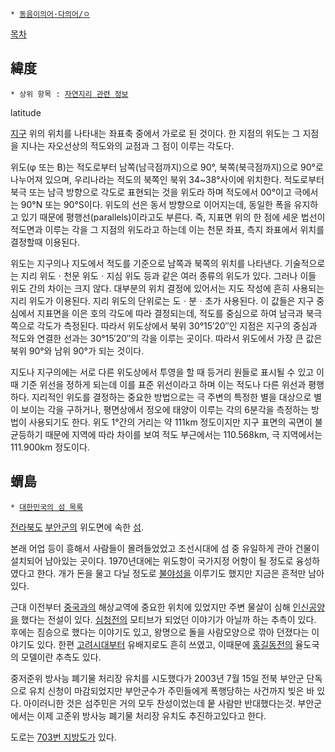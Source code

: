  * [[동음이의어·다의어/ㅇ]]

[[목차]]
== 緯度 ==
 * 상위 항목 : [[자연지리 관련 정보]]

latitude

[[지구]] 위의 위치를 나타내는 좌표축 중에서 가로로 된 것이다. 한 지점의 위도는 그 지점을 지나는 자오선상의 적도와의 교점과 그 점이 이루는 각도다.

위도(φ 또는 B)는 적도로부터 남쪽(남극점까지)으로 90°, 북쪽(북극점까지)으로 90°로 나누어져 있으며, 우리나라는 적도의 북쪽인 북위 34~38°사이에 위치한다. 적도로부터 북극 또는 남극 방향으로 각도로 표현되는 것을 위도라 하며 적도에서 00°이고 극에서는 90°N 또는 90°S이다. 위도의 선은 동서 방향으로 이어지는데, 동일한 폭을 유지하고 있기 때문에 평행선(parallels)이라고도 부른다. 즉, 지표면 위의 한 점에 세운 법선이 적도면과 이루는 각을 그 지점의 위도라고 하는데 이는 천문 좌표, 측지 좌표에서 위치를 결정할때 이용된다.

위도는 지구의나 지도에서 적도를 기준으로 남쪽과 북쪽의 위치를 나타낸다. 기술적으로는 지리 위도ㆍ천문 위도ㆍ지심 위도 등과 같은 여러 종류의 위도가 있다. 그러나 이들 위도 간의 차이는 크지 않다. 대부분의 위치 결정에 있어서는 지도 작성에 흔히 사용되는 지리 위도가 이용된다. 지리 위도의 단위로는 도ㆍ분ㆍ초가 사용된다. 이 값들은 지구 중심에서 지표면을 이은 호의 각도에 따라 결정되는데, 적도를 중심으로 하여 남극과 북극 쪽으로 각도가 측정된다. 따라서 위도상에서 북위 30°15′20″인 지점은 지구의 중심과 적도와 연결한 선과는 30°15′20″의 각을 이루는 곳이다. 따라서 위도에서 가장 큰 값은 북위 90°와 남위 90°가 되는 것이다.

지도나 지구의에는 서로 다른 위도상에서 투영을 할 때 등거리 원들로 표시될 수 있고 이때 기준 위선을 정하게 되는데 이를 표준 위선이라고 하며 이는 적도나 다른 위선과 평행하다. 지리적인 위도를 결정하는 중요한 방법으로는 극 주변의 특정한 별을 대상으로 별이 보이는 각을 구하거나, 평면상에서 정오에 태양이 이루는 각의 6분각을 측정하는 방법이 사용되기도 한다. 위도 1°간의 거리는 약 111km 정도이지만 지구 표면의 곡면이 불균등하기 때문에 지역에 따라 차이를 보여 적도 부근에서는 110.568km, 극 지역에서는 111.900km 정도이다.

== 蝟島 ==
 * [[대한민국의 섬 목록]]

[[전라북도]] [[부안군]]의 위도면에 속한 [[섬]].

본래 어업 등이 흥해서 사람들이 몰려들었었고 조선시대에 섬 중 유일하게 관아 건물이 설치되어 남아있는 곳이다. 1970년대에는 위도항이 국가지정 어항이 될 정도로 융성하였다고 한다. 개가 돈을 물고 다닐 정도로 [[불야성]]을 이루기도 했지만 지금은 흔적만 남아있다. 

근대 이전부터 [[중국]]과의 해상교역에 중요한 위치에 있었지만 주변 물살이 심해 [[인신공양]]을 했다는 전설이 있다. [[심청전]]의 모티브가 되었던 이야기가 아닐까 하는 추측이 있다. 후에는 짐승으로 했다는 이야기도 있고, 왕명으로 돌을 사람모양으로 깎아 던졌다는 이야기도 있다. 한편 [[고려]]시대부터 유배지로도 흔히 쓰였고, 이때문에 [[홍길동전]]의 율도국의 모델이란 추측도 있다. 

중저준위 방사능 폐기물 처리장 유치를 시도했다가  2003년 7월 15일 전북 부안군 단독으로 유치 신청이 마감되었지만 부안군수가 주민들에게 폭행당하는 사건까지 빚은 바 있다. 아이러니한 것은 섬주민은 거의 모두 찬성이었는데 뭍 사람만 반대했다는것. 부안군에서는 이제 고준위 방사능 폐기물 처리장 유치도 추진하고있다고 한다.

도로는 [[703번 지방도]]가 있다.
